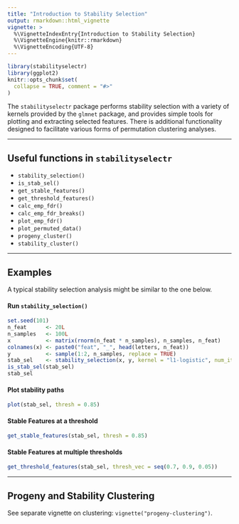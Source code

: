 ```yaml
---
title: "Introduction to Stability Selection"
output: rmarkdown::html_vignette
vignette: >
  %\VignetteIndexEntry{Introduction to Stability Selection}
  %\VignetteEngine{knitr::rmarkdown}
  %\VignetteEncoding{UTF-8}
---
```


```r
library(stabilityselectr)
library(ggplot2)
knitr::opts_chunk$set(
  collapse = TRUE, comment = "#>"
)
```


The `stabilityselectr` package performs stability
selection with a variety of kernels provided by
the `glmnet` package, and provides simple tools
for plotting and extracting selected features.
There is additional functionality designed to facilitate
various forms of permutation clustering analyses.


---------------


## Useful functions in `stabilityselectr`

* `stability_selection()`
* `is_stab_sel()`
* `get_stable_features()`
* `get_threshold_features()`
* `calc_emp_fdr()`
* `calc_emp_fdr_breaks()`
* `plot_emp_fdr()`
* `plot_permuted_data()`
* `progeny_cluster()`
* `stability_cluster()`


---------------

## Examples

A typical stability selection analysis might be similar to the one below.

#### Run `stability_selection()`
```r
set.seed(101)
n_feat      <- 20L
n_samples   <- 100L
x           <- matrix(rnorm(n_feat * n_samples), n_samples, n_feat)
colnames(x) <- paste0("feat", "_", head(letters, n_feat))
y           <- sample(1:2, n_samples, replace = TRUE)
stab_sel    <- stability_selection(x, y, kernel = "l1-logistic", num_iter = 500L)
is_stab_sel(stab_sel)
stab_sel
```

#### Plot stability paths

```r
plot(stab_sel, thresh = 0.85)
```


#### Stable Features at a threshold

```r
get_stable_features(stab_sel, thresh = 0.85)
```

#### Stable Features at multiple thresholds

```r
get_threshold_features(stab_sel, thresh_vec = seq(0.7, 0.9, 0.05))
```

---------------

## Progeny and Stability Clustering

See separate vignette on clustering: `vignette("progeny-clustering")`.

